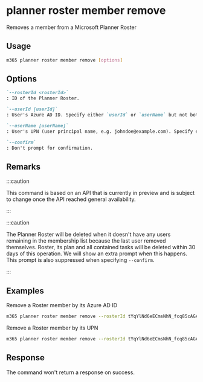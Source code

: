 
# planner roster member remove

Removes a member from a Microsoft Planner Roster

## Usage

```sh
m365 planner roster member remove [options]
```

## Options

```md defintion-list
`--rosterId <rosterId>`
: ID of the Planner Roster.

`--userId [userId]`
: User's Azure AD ID. Specify either `userId` or `userName` but not both.

`--userName [userName]`
: User's UPN (user principal name, e.g. johndoe@example.com). Specify either `userId` or `userName` but not both.

`--confirm`
: Don't prompt for confirmation.
```

<Global />

## Remarks

:::caution

This command is based on an API that is currently in preview and is subject to change once the API reached general availability.

:::

:::caution

The Planner Roster will be deleted when it doesn't have any users remaining in the membership list because the last user removed themselves. Roster, its plan and all contained tasks will be deleted within 30 days of this operation. We will show an extra prompt when this happens. This prompt is also suppressed when specifying `--confirm`.

:::

## Examples

Remove a Roster member by its Azure AD ID

```sh
m365 planner roster member remove --rosterId tYqYlNd6eECmsNhN_fcq85cAGAnd --userId 126878e5-d8f9-4db2-951d-d25486488d38
```

Remove a Roster member by its UPN

```sh
m365 planner roster member remove --rosterId tYqYlNd6eECmsNhN_fcq85cAGAnd --userName john.doe@contoso.com
```

## Response

The command won't return a response on success.
